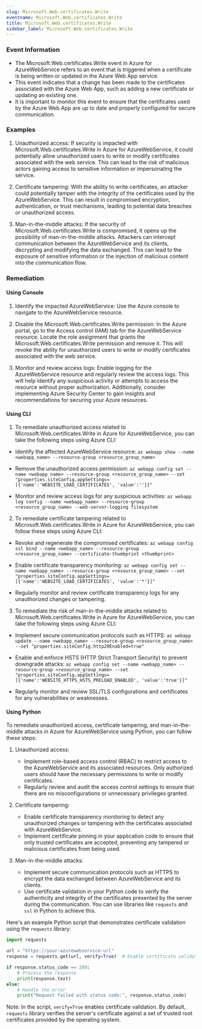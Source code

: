 ```yaml
--- 
slug: Microsoft.Web.certificates.Write
eventname: Microsoft.Web.certificates.Write
title: Microsoft.Web.certificates.Write
sidebar_label: Microsoft.Web.certificates.Write
---
```

                       
### Event Information

- The Microsoft.Web.certificates.Write event in Azure for AzureWebService refers to an event that is triggered when a certificate is being written or updated in the Azure Web App service.
- This event indicates that a change has been made to the certificates associated with the Azure Web App, such as adding a new certificate or updating an existing one.
- It is important to monitor this event to ensure that the certificates used by the Azure Web App are up to date and properly configured for secure communication.


### Examples

1. Unauthorized access: If security is impacted with Microsoft.Web.certificates.Write in Azure for AzureWebService, it could potentially allow unauthorized users to write or modify certificates associated with the web service. This can lead to the risk of malicious actors gaining access to sensitive information or impersonating the service.

2. Certificate tampering: With the ability to write certificates, an attacker could potentially tamper with the integrity of the certificates used by the AzureWebService. This can result in compromised encryption, authentication, or trust mechanisms, leading to potential data breaches or unauthorized access.

3. Man-in-the-middle attacks: If the security of Microsoft.Web.certificates.Write is compromised, it opens up the possibility of man-in-the-middle attacks. Attackers can intercept communication between the AzureWebService and its clients, decrypting and modifying the data exchanged. This can lead to the exposure of sensitive information or the injection of malicious content into the communication flow.

### Remediation

#### Using Console

1. Identify the impacted AzureWebService: Use the Azure console to navigate to the AzureWebService resource.

2. Disable the Microsoft.Web.certificates.Write permission: In the Azure portal, go to the Access control (IAM) tab for the AzureWebService resource. Locate the role assignment that grants the Microsoft.Web.certificates.Write permission and remove it. This will revoke the ability for unauthorized users to write or modify certificates associated with the web service.

3. Monitor and review access logs: Enable logging for the AzureWebService resource and regularly review the access logs. This will help identify any suspicious activity or attempts to access the resource without proper authorization. Additionally, consider implementing Azure Security Center to gain insights and recommendations for securing your Azure resources.

#### Using CLI

1. To remediate unauthorized access related to Microsoft.Web.certificates.Write in Azure for AzureWebService, you can take the following steps using Azure CLI:

- Identify the affected AzureWebService resource: `az webapp show --name <webapp_name> --resource-group <resource_group_name>`

- Remove the unauthorized access permission: `az webapp config set --name <webapp_name> --resource-group <resource_group_name> --set "properties.siteConfig.appSettings=[{'name':'WEBSITE_LOAD_CERTIFICATES', 'value':''}]"`
  
- Monitor and review access logs for any suspicious activities: `az webapp log config --name <webapp_name> --resource-group <resource_group_name> --web-server-logging filesystem`

2. To remediate certificate tampering related to Microsoft.Web.certificates.Write in Azure for AzureWebService, you can follow these steps using Azure CLI:

- Revoke and regenerate the compromised certificates: `az webapp config ssl bind --name <webapp_name> --resource-group <resource_group_name> --certificate-thumbprint <thumbprint>`

- Enable certificate transparency monitoring: `az webapp config set --name <webapp_name> --resource-group <resource_group_name> --set "properties.siteConfig.appSettings=[{'name':'WEBSITE_LOAD_CERTIFICATES', 'value':'*'}]"`

- Regularly monitor and review certificate transparency logs for any unauthorized changes or tampering.

3. To remediate the risk of man-in-the-middle attacks related to Microsoft.Web.certificates.Write in Azure for AzureWebService, you can take the following steps using Azure CLI:

- Implement secure communication protocols such as HTTPS: `az webapp update --name <webapp_name> --resource-group <resource_group_name> --set "properties.siteConfig.http20Enabled=true"`

- Enable and enforce HSTS (HTTP Strict Transport Security) to prevent downgrade attacks: `az webapp config set --name <webapp_name> --resource-group <resource_group_name> --set "properties.siteConfig.appSettings=[{'name':'WEBSITE_HTTPS_HSTS_PRELOAD_ENABLED', 'value':'true'}]"`

- Regularly monitor and review SSL/TLS configurations and certificates for any vulnerabilities or weaknesses.

#### Using Python

To remediate unauthorized access, certificate tampering, and man-in-the-middle attacks in Azure for AzureWebService using Python, you can follow these steps:

1. Unauthorized access:
   - Implement role-based access control (RBAC) to restrict access to the AzureWebService and its associated resources. Only authorized users should have the necessary permissions to write or modify certificates.
   - Regularly review and audit the access control settings to ensure that there are no misconfigurations or unnecessary privileges granted.

2. Certificate tampering:
   - Enable certificate transparency monitoring to detect any unauthorized changes or tampering with the certificates associated with AzureWebService.
   - Implement certificate pinning in your application code to ensure that only trusted certificates are accepted, preventing any tampered or malicious certificates from being used.

3. Man-in-the-middle attacks:
   - Implement secure communication protocols such as HTTPS to encrypt the data exchanged between AzureWebService and its clients.
   - Use certificate validation in your Python code to verify the authenticity and integrity of the certificates presented by the server during the communication. You can use libraries like `requests` and `ssl` in Python to achieve this.

Here's an example Python script that demonstrates certificate validation using the `requests` library:

```python
import requests

url = "https://your-azurewebservice-url"
response = requests.get(url, verify=True)  # Enable certificate validation

if response.status_code == 200:
    # Process the response
    print(response.text)
else:
    # Handle the error
    print("Request failed with status code:", response.status_code)
```

Note: In the script, `verify=True` enables certificate validation. By default, `requests` library verifies the server's certificate against a set of trusted root certificates provided by the operating system.


 